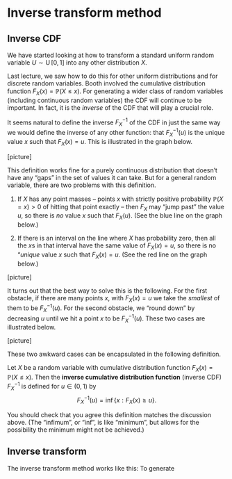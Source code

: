 # Inverse transform method

## Inverse CDF

We have started looking at how to transform a standard uniform random variable $U \sim \operatorname{U}[0,1]$ into any other distribution $X$.

Last lecture, we saw how to do this for other uniform distributions and for discrete random variables. Booth involved the cumulative distribution function $F_X(x) = \mathbb P(X \leq x)$. For generating a wider class of random variables (including continuous random variables) the CDF will continue to be important. In fact, it is the *inverse* of the CDF that will play a crucial role.

It seems natural to define the inverse $F_X^{-1}$ of the CDF in just the same way we would define the inverse of any other function: that $F_X^{-1}(u)$ is the unique value $x$ such that $F_X(x) = u$. This is illustrated in the graph below.

\[picture\]

This definition works fine for a purely continuous distribution that doesn't have any "gaps" in the set of values it can take. But for a general random variable, there are two problems with this definition.

1. If $X$ has any point masses -- points $x$ with strictly positive probability $\mathbb P(X = x) > 0$ of hitting that point exactly -- then $F_X$ may "jump past" the value $u$, so there is *no* value $x$ such that $F_X(u)$. (See the blue line on the graph below.)

2. If there is an interval on the line where $X$ has probability zero, then all the $x$s in that interval have the same value of $F_X(x) = u$, so there is no "*unique* value $x$ such that $F_X(x) = u$. (See the red line on the graph below.)

\[picture\]

It turns out that the best way to solve this is the following. For the first obstacle, if there are many points $x$, with $F_X(x) = u$ we take the *smallest* of them to be $F_X^{-1}(u)$. For the second obstacle, we "round down" by decreasing $u$ until we hit a point $x$ to be $F_X^{-1}(u)$. These two cases are illustrated below.

\[picture\]

These two awkward cases can be encapsulated in the following definition.

::: {#def-cdf-inv}
Let $X$ be a random variable with cumulative distribution function $F_X(x) = \mathbb P(X \leq x)$. Then the **inverse cumulative distribution function** (inverse CDF) $F_X^{-1}$ is defined for $u \in (0,1)$ by
$$ F^{-1}_X(u) = \inf \big \{x : F_X(x) \geq u \big\} . $$
:::

You should check that you agree this definition matches the discussion above. (The "infimum", or "inf", is like "minimum", but allows for the possibility the minimum might not be achieved.)


## Inverse transform

The inverse transform method works like this: To generate